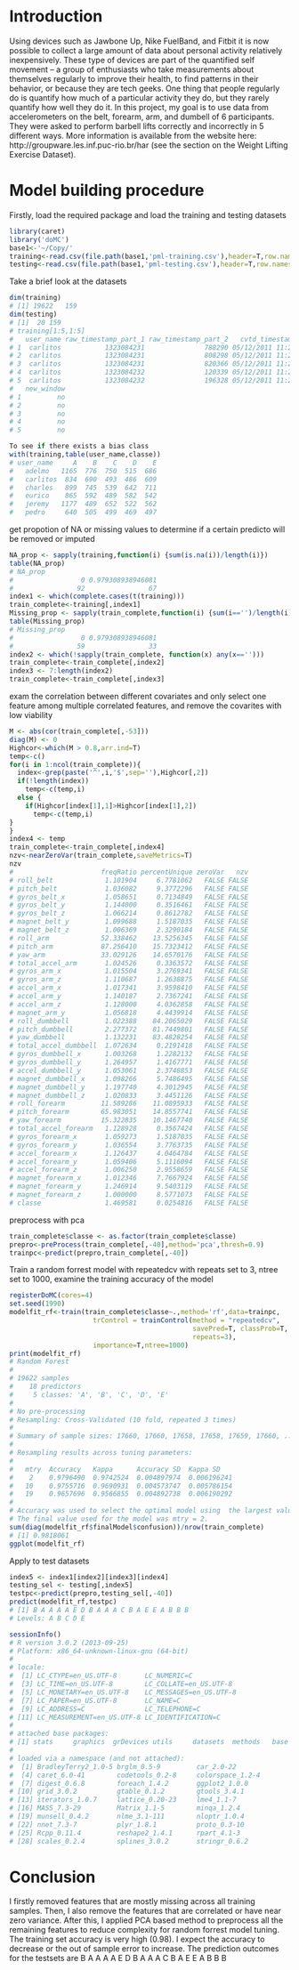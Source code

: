 <!--
%\VignetteEngine{knitr::knitr}
%\VignetteIndexEntry{Project report}
-->
# Introduction 
Using devices such as Jawbone Up, Nike FuelBand, and Fitbit it is now possible to collect a large amount of data about personal activity relatively inexpensively. These type of devices are part of the quantified self movement – a group of enthusiasts who take measurements about themselves regularly to improve their health, to find patterns in their behavior, or because they are tech geeks. One thing that people regularly do is quantify how much of a particular activity they do, but they rarely quantify how well they do it. In this project, my goal is to use data from accelerometers on the belt, forearm, arm, and dumbell of 6 participants. They were asked to perform barbell lifts correctly and incorrectly in 5 different ways. More information is available from the website here: http://groupware.les.inf.puc-rio.br/har (see the section on the Weight Lifting Exercise Dataset). 

# Model building procedure 

Firstly, load the required package and load the training and testing datasets
```r
library(caret)
library('doMC')
base1<-'~/Copy/'
training<-read.csv(file.path(base1,'pml-training.csv'),header=T,row.names=1)
testing<-read.csv(file.path(base1,'pml-testing.csv'),header=T,row.names=1)
```
Take a brief look at the datasets
```r
dim(training)
# [1] 19622   159
dim(testing)
# [1]  20 159
# training[1:5,1:5]
#   user_name raw_timestamp_part_1 raw_timestamp_part_2   cvtd_timestamp
# 1  carlitos           1323084231               788290 05/12/2011 11:23
# 2  carlitos           1323084231               808298 05/12/2011 11:23
# 3  carlitos           1323084231               820366 05/12/2011 11:23
# 4  carlitos           1323084232               120339 05/12/2011 11:23
# 5  carlitos           1323084232               196328 05/12/2011 11:23
#   new_window
# 1         no
# 2         no
# 3         no
# 4         no
# 5         no
```
```r
To see if there exists a bias class
with(training,table(user_name,classe))
# user_name     A    B    C    D    E
#   adelmo   1165  776  750  515  686
#   carlitos  834  690  493  486  609
#   charles   899  745  539  642  711
#   eurico    865  592  489  582  542
#   jeremy   1177  489  652  522  562
#   pedro     640  505  499  469  497
```
get propotion of NA or missing values to determine if a certain predicto will be removed or imputed
```r
NA_prop <- sapply(training,function(i) {sum(is.na(i))/length(i)})
table(NA_prop)
# NA_prop
#                 0 0.979308938946081 
#                92                67 
index1 <- which(complete.cases(t(training)))
train_complete<-training[,index1]
Missing_prop <- sapply(train_complete,function(i) {sum(i=='')/length(i)})
table(Missing_prop)
# Missing_prop
#                 0 0.979308938946081 
#                59                33 
index2 <- which(!sapply(train_complete, function(x) any(x=='')))
train_complete<-train_complete[,index2]
index3 <- 7:length(index2)
train_complete<-train_complete[,index3]
```
exam the correlation between different covariates and only select one feature among multiple correlated features, and remove the covarites with low viability 
```r
M <- abs(cor(train_complete[,-53]))
diag(M) <- 0
Highcor<-which(M > 0.8,arr.ind=T)
temp<-c()
for(i in 1:ncol(train_complete)){
  index<-grep(paste('^',i,'$',sep=''),Highcor[,2])
  if(!length(index))
    temp<-c(temp,i)
  else {
    if(Highcor[index[1],1]>Highcor[index[1],2])
      temp<-c(temp,i)
}
}
index4 <- temp 
train_complete<-train_complete[,index4]
nzv<-nearZeroVar(train_complete,saveMetrics=T)
nzv
#                      freqRatio percentUnique zeroVar   nzv
# roll_belt             1.101904     6.7781062   FALSE FALSE
# pitch_belt            1.036082     9.3772296   FALSE FALSE
# gyros_belt_x          1.058651     0.7134849   FALSE FALSE
# gyros_belt_y          1.144000     0.3516461   FALSE FALSE
# gyros_belt_z          1.066214     0.8612782   FALSE FALSE
# magnet_belt_y         1.099688     1.5187035   FALSE FALSE
# magnet_belt_z         1.006369     2.3290184   FALSE FALSE
# roll_arm             52.338462    13.5256345   FALSE FALSE
# pitch_arm            87.256410    15.7323412   FALSE FALSE
# yaw_arm              33.029126    14.6570176   FALSE FALSE
# total_accel_arm       1.024526     0.3363572   FALSE FALSE
# gyros_arm_x           1.015504     3.2769341   FALSE FALSE
# gyros_arm_z           1.110687     1.2638875   FALSE FALSE
# accel_arm_x           1.017341     3.9598410   FALSE FALSE
# accel_arm_y           1.140187     2.7367241   FALSE FALSE
# accel_arm_z           1.128000     4.0362858   FALSE FALSE
# magnet_arm_y          1.056818     4.4439914   FALSE FALSE
# roll_dumbbell         1.022388    84.2065029   FALSE FALSE
# pitch_dumbbell        2.277372    81.7449801   FALSE FALSE
# yaw_dumbbell          1.132231    83.4828254   FALSE FALSE
# total_accel_dumbbell  1.072634     0.2191418   FALSE FALSE
# gyros_dumbbell_x      1.003268     1.2282132   FALSE FALSE
# gyros_dumbbell_y      1.264957     1.4167771   FALSE FALSE
# accel_dumbbell_y      1.053061     2.3748853   FALSE FALSE
# magnet_dumbbell_x     1.098266     5.7486495   FALSE FALSE
# magnet_dumbbell_y     1.197740     4.3012945   FALSE FALSE
# magnet_dumbbell_z     1.020833     3.4451126   FALSE FALSE
# roll_forearm         11.589286    11.0895933   FALSE FALSE
# pitch_forearm        65.983051    14.8557741   FALSE FALSE
# yaw_forearm          15.322835    10.1467740   FALSE FALSE
# total_accel_forearm   1.128928     0.3567424   FALSE FALSE
# gyros_forearm_x       1.059273     1.5187035   FALSE FALSE
# gyros_forearm_y       1.036554     3.7763735   FALSE FALSE
# accel_forearm_x       1.126437     4.0464784   FALSE FALSE
# accel_forearm_y       1.059406     5.1116094   FALSE FALSE
# accel_forearm_z       1.006250     2.9558659   FALSE FALSE
# magnet_forearm_x      1.012346     7.7667924   FALSE FALSE
# magnet_forearm_y      1.246914     9.5403119   FALSE FALSE
# magnet_forearm_z      1.000000     8.5771073   FALSE FALSE
# classe                1.469581     0.0254816   FALSE FALSE
```
preprocess with pca
```r
train_complete$classe <- as.factor(train_complete$classe)
prepro<-preProcess(train_complete[,-40],method='pca',thresh=0.9)
trainpc<-predict(prepro,train_complete[,-40])
```
Train a random forrest model with repeatedcv with repeats set to 3, ntree set to 1000, examine the training accuracy of the model 
```r
registerDoMC(cores=4)
set.seed(1990)
modelfit_rf<-train(train_complete$classe~.,method='rf',data=trainpc,
                     trControl = trainControl(method = "repeatedcv", 
                                              savePred=T, classProb=T,
                                              repeats=3), 
                     importance=T,ntree=1000)
print(modelfit_rf)
# Random Forest 
# 
# 19622 samples
#    18 predictors
#     5 classes: 'A', 'B', 'C', 'D', 'E' 
# 
# No pre-processing
# Resampling: Cross-Validated (10 fold, repeated 3 times) 
# 
# Summary of sample sizes: 17660, 17660, 17658, 17658, 17659, 17660, ... 
# 
# Resampling results across tuning parameters:
# 
#   mtry  Accuracy   Kappa      Accuracy SD  Kappa SD   
#    2    0.9796490  0.9742524  0.004897974  0.006196241
#   10    0.9755716  0.9690931  0.004573747  0.005786154
#   19    0.9657696  0.9566855  0.004892738  0.006190292
# 
# Accuracy was used to select the optimal model using  the largest value.
# The final value used for the model was mtry = 2.
sum(diag(modelfit_rf$finalModel$confusion))/nrow(train_complete)
# [1] 0.9818061
ggplot(modelfit_rf)

```
Apply to test datasets
```r
index5 <- index1[index2][index3][index4]
testing_sel <- testing[,index5]
testpc<-predict(prepro,testing_sel[,-40])
predict(modelfit_rf,testpc)
# [1] B A A A A E D B A A A C B A E E A B B B
# Levels: A B C D E
```
```r
sessionInfo()
# R version 3.0.2 (2013-09-25)
# Platform: x86_64-unknown-linux-gnu (64-bit)
# 
# locale:
#  [1] LC_CTYPE=en_US.UTF-8       LC_NUMERIC=C              
#  [3] LC_TIME=en_US.UTF-8        LC_COLLATE=en_US.UTF-8    
#  [5] LC_MONETARY=en_US.UTF-8    LC_MESSAGES=en_US.UTF-8   
#  [7] LC_PAPER=en_US.UTF-8       LC_NAME=C                 
#  [9] LC_ADDRESS=C               LC_TELEPHONE=C            
# [11] LC_MEASUREMENT=en_US.UTF-8 LC_IDENTIFICATION=C       
# 
# attached base packages:
# [1] stats     graphics  grDevices utils     datasets  methods   base     
# 
# loaded via a namespace (and not attached):
#  [1] BradleyTerry2_1.0-5 brglm_0.5-9         car_2.0-22         
#  [4] caret_6.0-41        codetools_0.2-8     colorspace_1.2-4   
#  [7] digest_0.6.8        foreach_1.4.2       ggplot2_1.0.0      
# [10] grid_3.0.2          gtable_0.1.2        gtools_3.4.1       
# [13] iterators_1.0.7     lattice_0.20-23     lme4_1.1-7         
# [16] MASS_7.3-29         Matrix_1.1-5        minqa_1.2.4        
# [19] munsell_0.4.2       nlme_3.1-111        nloptr_1.0.4       
# [22] nnet_7.3-7          plyr_1.8.1          proto_0.3-10       
# [25] Rcpp_0.11.4         reshape2_1.4.1      rpart_4.1-3        
# [28] scales_0.2.4        splines_3.0.2       stringr_0.6.2     
```
# Conclusion 
I firstly removed features that are mostly missing across all training samples. Then, I also remove the features that are correlated or have near zero variance. After this, I applied PCA based method to preprocess all the remaining features to reduce complexity for random forrest model tuning. The training set accuracy is very high (0.98). I expect the accuracy to decrease or the out of sample error to increase. The prediction outcomes for the testsets are B A A A A E D B A A A C B A E E A B B B